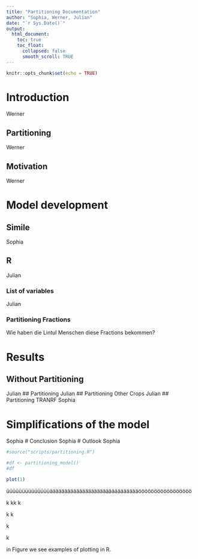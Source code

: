 ```yaml
---
title: "Partitioning Documentation"
author: "Sophia, Werner, Julian"
date: "`r Sys.Date()`"
output:
  html_document:
    toc: true
    toc_float:
      collapsed: false
      smooth_scroll: TRUE
---
```


```r
knitr::opts_chunk$set(echo = TRUE)
```


# Introduction
Werner

## Partitioning
Werner

## Motivation
Werner

# Model development

## Simile
Sophia

## R
Julian

### List of variables
Julian

### Partitioning Fractions
Wie haben die Lintul Menschen diese Fractions bekommen?

# Results

## Without Partitioning
Julian
## Partitioning
Julian
## Partitioning Other Crops
Julian
## Partitioning TRANRF
Sophia

# Simplifications of the model
Sophia
# Conclusion
Sophia
# Outlook
Sophia

```r
#source("scripts/partitioning.R")

#df <- partitioning_model()
#df

plot(1)
```


üüüüüüüüüüüüüüääääääääääääääääääääääääääääääööööööööööööööööö


k
kk
k

k
k




k

k







in Figure \ref{fig:figs} we see examples of plotting in R.
